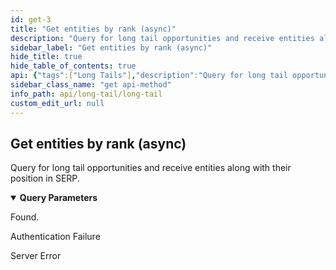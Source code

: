 ```yaml
---
id: get-3
title: "Get entities by rank (async)"
description: "Query for long tail opportunities and receive entities along with their position in SERP."
sidebar_label: "Get entities by rank (async)"
hide_title: true
hide_table_of_contents: true
api: {"tags":["Long Tails"],"description":"Query for long tail opportunities and receive entities along with their position in SERP.","operationId":"get_3","parameters":[{"name":"q","in":"query","description":"The Longtail query","required":true,"schema":{"type":"string"}},{"name":"ln","in":"query","description":"A location name, origin of the search","required":true,"schema":{"type":"string"},"example":"London,England,United Kingdom"},{"name":"lc","in":"query","description":"Language Code","required":true,"schema":{"type":"string"},"example":"en"},{"name":"sd","in":"query","description":"Search Domain","required":true,"schema":{"type":"string"},"example":"google.co.uk, google.com.au, google.de, etc."},{"name":"sc","in":"query","description":"Analysis Scope","required":false,"schema":{"type":"string","enum":["all","local","network"]}},{"name":"hk","in":"query","description":"Webhook URL","required":true,"schema":{"type":"string"}},{"name":"d","in":"query","description":"The maximum number of results to analyze","required":false,"schema":{"type":"string","default":"10"}}],"responses":{"200":{"description":"Found."},"401":{"description":"Authentication Failure"},"500":{"description":"Server Error"}},"security":[{"ApiKey":[]}],"method":"get","path":"/longtail/hook","servers":[{"url":"https://api.wordlift.io/longtail"}],"securitySchemes":{"ApiKey":{"type":"apiKey","description":"`Key {your key}`","name":"Authorization","in":"header"}},"info":{"title":"Long Tail","description":"Provide suggestions for long tail opportunities.","termsOfService":"https://wordlift.io/terms-of-service/","contact":{"name":"WordLift","url":"https://wordlift.io","email":"hello@wordlift.io"},"license":{"name":"(c) copyright 2022-present WordLift","url":"https://wordlift.io"},"version":"1.0"},"postman":{"name":"Get entities by rank (async)","description":{"content":"Query for long tail opportunities and receive entities along with their position in SERP.","type":"text/plain"},"url":{"path":["longtail","hook"],"host":["{{baseUrl}}"],"query":[{"disabled":false,"description":{"content":"(Required) The Longtail query","type":"text/plain"},"key":"q","value":""},{"disabled":false,"description":{"content":"(Required) A location name, origin of the search","type":"text/plain"},"key":"ln","value":""},{"disabled":false,"description":{"content":"(Required) Language Code","type":"text/plain"},"key":"lc","value":""},{"disabled":false,"description":{"content":"(Required) Search Domain","type":"text/plain"},"key":"sd","value":""},{"disabled":false,"description":{"content":"Analysis Scope","type":"text/plain"},"key":"sc","value":""},{"disabled":false,"description":{"content":"(Required) Webhook URL","type":"text/plain"},"key":"hk","value":""},{"disabled":false,"description":{"content":"The maximum number of results to analyze","type":"text/plain"},"key":"d","value":""}],"variable":[]},"method":"GET","auth":{"type":"apikey","apikey":[{"type":"any","value":"Authorization","key":"key"},{"type":"any","value":"<API Key>","key":"value"},{"type":"any","value":"header","key":"in"}]}}}
sidebar_class_name: "get api-method"
info_path: api/long-tail/long-tail
custom_edit_url: null
---
```



## Get entities by rank (async)



Query for long tail opportunities and receive entities along with their position in SERP.

<details style={{"marginBottom":"1rem"}} data-collapsed={false} open={true}><summary style={{}}><strong>Query Parameters</strong></summary><div><ul><ParamsItem className={"paramsItem"} param={{"name":"q","in":"query","description":"The Longtail query","required":true,"schema":{"type":"string"}}}></ParamsItem><ParamsItem className={"paramsItem"} param={{"name":"ln","in":"query","description":"A location name, origin of the search","required":true,"schema":{"type":"string"},"example":"London,England,United Kingdom"}}></ParamsItem><ParamsItem className={"paramsItem"} param={{"name":"lc","in":"query","description":"Language Code","required":true,"schema":{"type":"string"},"example":"en"}}></ParamsItem><ParamsItem className={"paramsItem"} param={{"name":"sd","in":"query","description":"Search Domain","required":true,"schema":{"type":"string"},"example":"google.co.uk, google.com.au, google.de, etc."}}></ParamsItem><ParamsItem className={"paramsItem"} param={{"name":"sc","in":"query","description":"Analysis Scope","required":false,"schema":{"type":"string","enum":["all","local","network"]}}}></ParamsItem><ParamsItem className={"paramsItem"} param={{"name":"hk","in":"query","description":"Webhook URL","required":true,"schema":{"type":"string"}}}></ParamsItem><ParamsItem className={"paramsItem"} param={{"name":"d","in":"query","description":"The maximum number of results to analyze","required":false,"schema":{"type":"string","default":"10"}}}></ParamsItem></ul></div></details><div><ApiTabs><TabItem label={"200"} value={"200"}><div>

Found.

</div><div></div></TabItem><TabItem label={"401"} value={"401"}><div>

Authentication Failure

</div><div></div></TabItem><TabItem label={"500"} value={"500"}><div>

Server Error

</div><div></div></TabItem></ApiTabs></div>
      